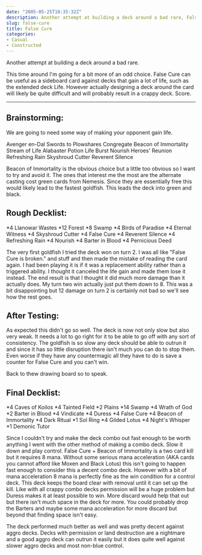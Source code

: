 ```yaml
---
date: "2005-05-25T18:35:32Z"
description: Another attempt at building a deck around a bad rare, False Cure.
slug: false-cure
title: False Cure
categories:
- Casual
- Constructed
---
```


Another attempt at building a deck around a bad rare.

<CardImage card="False Cure" />

This time around I'm going for a bit more of an odd choice. <Card>False Cure</Card> can be useful as a sideboard card against decks that gain a lot of life, such as the extended deck Life.  However actually designing a deck around the card will likely be quite difficult and will probably result in a crappy deck.  Score.
<hr class="more"/>



## Brainstorming:


We are going to need some way of making your opponent gain life.

<CardList title="Life Gain Cards" counts={false}>
Avenger en-Dal
Swords to Plowshares
Congregate
Beacon of Immortality
Stream of Life
Alabaster Potion
Life Burst
Nourish
Heroes' Reunion
Refreshing Rain
Skyshroud Cutter
Reverent Silence
</CardList>

<Card>Beacon of Immortality</Card> is the obvious choice but a little too obvious so I want to try and avoid it.  The ones that interest me the most are the alternate casting cost green cards from Nemesis.  Since they are essentially free this would likely lead to the fastest goldfish.  This leads the deck into green and black.



## Rough Decklist:



<Deck title="False Cure">
<CardList title="Lands">
*4 Llanowar Wastes
*12 Forest
*8 Swamp
</CardList>
<CardList title="Creatures">
*4 Birds of Paradise
*4 Eternal Witness
*4 Skyshroud Cutter
</CardList>
<CardList title="Spells">
*4 False Cure
*4 Reverent Silence
*4 Refreshing Rain
*4 Nourish
*4 Barter in Blood
*4 Pernicious Deed
</CardList>
</Deck>

The very first goldfish I tried the deck won on turn 2.  I was all like "<Card>False Cure</Card> is broken." and stuff and then made the mistake of reading the card again.  I had been playing it is if it was a replacement ability rather than a triggered ability.  I thought it canceled the life gain and made them lose it instead.  The end result is that I thought it did much more damage than it actually does.  My turn two win actually just put them down to 8.  This was a bit disappointing but 12 damage on turn 2 is certainly not bad so we'll see how the rest goes.



## After Testing:



As expected this didn't go so well.  The deck is now not only slow but also very weak.  It needs a lot to go right for it to be able to go off with any sort of consistency.  The goldfish is so slow any deck should be able to outrun it and since it has so little disruption there isn't much you can do to stop them.  Even worse if they have any countermagic all they have to do is save a counter for <Card>False Cure</Card> and you can't win.

Back to thew drawing board so to speak.



## Final Decklist:



<Deck title="False Cure ver. 2.0">
<CardList title="Lands">
*4 Caves of Koilos
*4 Tainted Field
*2 Plains
*14 Swamp
</CardList>
<CardList title="Spells">
*4 Wrath of God
*2 Barter in Blood
*4 Vindicate
*4 Duress
*4 False Cure
*4 Beacon of Immortality
*4 Dark Ritual
*1 Sol Ring
*4 Gilded Lotus
*4 Night's Whisper
*1 Demonic Tutor
</CardList>
</Deck>

Since I couldn't try and make the deck combo out fast enough to be worth anything I went with the other method of making a combo deck.  Slow it down and play control.  <Card>False Cure</Card> + <Card>Beacon of Immortality</Card> is a two card kill but it requires 8 mana.  Without some serious mana acceleration (AKA cards you cannot afford like <Card card="Mox Jet">Moxen</Card> and <Card>Black Lotus</Card>) this isn't going to happen fast enough to consider this a decent combo deck.  However with a bit of mana acceleration 8 mana is perfectly fine as the win condition for a control deck.  This deck keeps the board clear with removal until it can set up the kill.  Like with all crappy combo decks permission will be a huge problem but <Card>Duress</Card> makes it at least possible to win.  More discard would help that out but there isn't much space in the deck for more.  You could probably drop the Barters and maybe some mana acceleration for more discard but beyond that finding space isn't easy.

The deck performed much better as well and was pretty decent against aggro decks.  Decks with permission or land destruction are a nightmare and a good aggro deck can outrun it easily but it does quite well against slower aggro decks and most non-blue control.
